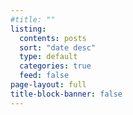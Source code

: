 ---
#title: ""
listing:
  contents: posts
  sort: "date desc"
  type: default
  categories: true
  feed: false
page-layout: full
title-block-banner: false
---
